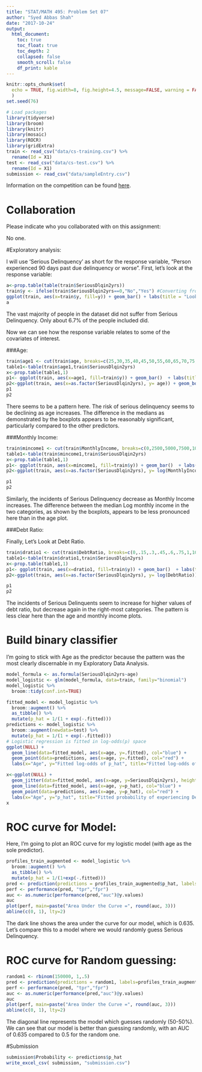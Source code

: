 ```yaml
---
title: "STAT/MATH 495: Problem Set 07"
author: "Syed Abbas Shah"
date: "2017-10-24"
output:
  html_document:
    toc: true
    toc_float: true
    toc_depth: 2
    collapsed: false
    smooth_scroll: false
    df_print: kable
---
```


```r
knitr::opts_chunk$set(
  echo = TRUE, fig.width=8, fig.height=4.5, message=FALSE, warning = FALSE
  )
set.seed(76)

# Load packages
library(tidyverse)
library(broom)
library(knitr)
library(mosaic)
library(ROCR)
library(gridExtra)
train <- read_csv("data/cs-training.csv") %>% 
  rename(Id = X1)
test <- read_csv("data/cs-test.csv") %>% 
  rename(Id = X1)
submission <- read_csv("data/sampleEntry.csv")
```

Information on the competition can be found [here](https://www.kaggle.com/c/GiveMeSomeCredit/data).



# Collaboration

Please indicate who you collaborated with on this assignment: 

No one.

#Exploratory analysis:

I will use 'Serious Delinquency' as short for the response variable, "Person experienced 90 days past due delinquency or worse".
First, let's look at the response variable:

```r
a<-prop.table(table(train$SeriousDlqin2yrs))
train$y <- ifelse(train$SeriousDlqin2yrs==0,"No","Yes") #Converting from 0/1 to yes/no 
ggplot(train, aes(x=train$y, fill=y)) + geom_bar() + labs(title = "Looking at the distribution of our response variable", x = "Serious Delinquency")
a
```

The vast majority of people in the dataset did not suffer from Serious Delinquency. Only about 6.7% of the people included did.

Now we can see how the response variable relates to some of the covariates of interest.

###Age:
```r
train$age1 <- cut(train$age, breaks=c(25,30,35,40,45,50,55,60,65,70,75,80,85,90,100 ))
table1<-table(train$age1,train$SeriousDlqin2yrs)
x<-prop.table(table1,1)
p1<- ggplot(train, aes(x=age1, fill=train$y)) + geom_bar()  + labs(title="Serious Delinquency in different age groups", x= "Age Groups", y="Counts of Delinquency") +  scale_fill_discrete(name="Serious Delinquency")
p2<-ggplot(train, aes(x=as.factor(SeriousDlqin2yrs), y= age)) + geom_boxplot() + labs(title="Age ~ Serious Delinquency", x="Serious Delinquency", y="Age") 
p1
p2
```

There seems to be a pattern here. The risk of serious delinquency seems to be declining as age increases. The difference in the medians as demonstrated by the boxplots appears to be reasonably significant, particularly compared to the other predictors. 


###Monthly Income:
```r
train$mincome1 <- cut(train$MonthlyIncome, breaks=c(0,2500,5000,7500,10000,15000,3100000))
table1<-table(train$mincome1,train$SeriousDlqin2yrs)
x<-prop.table(table1,1)
p1<- ggplot(train, aes(x=mincome1, fill=train$y)) + geom_bar()  + labs(title="Serious Delinquency in different Income Groups", x= "Income Groups", y="Counts of Delinquency") +  scale_fill_discrete(name="Serious Delinquency")
p2<-ggplot(train, aes(x=as.factor(SeriousDlqin2yrs), y= log(MonthlyIncome))) + geom_boxplot() + labs(title="Log Monthly Income ~ Serious Delinquency", x="Serious Delinquency", y="Log Monthly Income")

p1
p2
```

Similarly, the incidents of Serious Delinquency decrease as Monthly Income increases. The difference between the median Log monthly income in the two categories, as shown by the boxplots, appears to be less pronounced here than in the age plot.

###Debt Ratio:

Finally, Let's Look at Debt Ratio.

```r
train$dratio1 <- cut(train$DebtRatio, breaks=c(0,.15,.3,.45,.6,.75,1,100,350000))
table1<-table(train$dratio1,train$SeriousDlqin2yrs)
x<-prop.table(table1,1)
p1<- ggplot(train, aes(x=dratio1, fill=train$y)) + geom_bar()  + labs(title="Serious Delinquency in different Debt Ratio Groups", x= "Debt Ratio Groups", y="Counts of Delinquency") +  scale_fill_discrete(name="Serious Delinquency")
p2<-ggplot(train, aes(x=as.factor(SeriousDlqin2yrs), y= log(DebtRatio))) + geom_boxplot() + labs(title="Log Debt Ratio ~ Serious Delinquency", x="Serious Delinquency", y="Log Debt Ratio")

p1
p2
```

The incidents of Serious Delinquents seem to increase for higher values of debt ratio, but decrease again in the right-most categories. The pattern is less clear here than the age and monthly income plots.


# Build binary classifier

I'm going to stick with Age as the predictor because the pattern was the most clearly discernable in my Exploratory Data Analysis.


```r
model_formula <- as.formula(SeriousDlqin2yrs~age)
model_logistic <- glm(model_formula, data=train, family="binomial")
model_logistic %>% 
  broom::tidy(conf.int=TRUE)
```


```r
fitted_model <- model_logistic %>% 
  broom::augment() %>% 
  as_tibble() %>% 
  mutate(p_hat = 1/(1 + exp(-.fitted)))
predictions <- model_logistic %>% 
  broom::augment(newdata=test) %>% 
  mutate(p_hat = 1/(1 + exp(-.fitted)))
# Logistic regression is fitted in log-odds(p) space
ggplot(NULL) +
  geom_line(data=fitted_model, aes(x=age, y=.fitted), col="blue") +
  geom_point(data=predictions, aes(x=age, y=.fitted), col="red") +
  labs(x="Age", y="Fitted log-odds of p_hat", title="Fitted log-odds of probability of Having Serious Delinquency vs Age")
```



```r
x<-ggplot(NULL) +
  geom_jitter(data=fitted_model, aes(x=age, y=SeriousDlqin2yrs), height=0.1, alpha=0.05) +
  geom_line(data=fitted_model, aes(x=age, y=p_hat), col="blue") +
  geom_point(data=predictions, aes(x=age, y=p_hat), col="red") +
  labs(x="Age", y="p_hat", title="Fitted probability of experiencing Delinquency in 90 days  vs Age")
x 
```




# ROC curve for Model:

Here, I'm going to plot an ROC curve for my logistic model (with age as the sole predictor).

```r
profiles_train_augmented <- model_logistic %>% 
  broom::augment() %>% 
  as_tibble() %>% 
  mutate(p_hat = 1/(1+exp(-.fitted)))
pred <- prediction(predictions = profiles_train_augmented$p_hat, labels = profiles_train_augmented$SeriousDlqin2yrs)
perf <- performance(pred, "tpr","fpr")
auc <- as.numeric(performance(pred,"auc")@y.values)
auc
plot(perf, main=paste("Area Under the Curve =", round(auc, 3)))
abline(c(0, 1), lty=2)
```


The dark line shows the area under the curve for our model, which is 0.635. Let's compare this to a model where we would randomly guess Serious Delinquency.

# ROC curve for Random guessing:

```r
random1 <- rbinom(150000, 1,.5)
pred <- prediction(predictions = random1, labels=profiles_train_augmented$SeriousDlqin2yrs)
perf <- performance(pred, "tpr","fpr")
auc <- as.numeric(performance(pred,"auc")@y.values)
auc
plot(perf, main=paste("Area Under the Curve =", round(auc, 3)))
abline(c(0, 1), lty=2)
```


The diagonal line represents the model which guesses randomly (50-50%). We can see that our model is better than guessing randomly, with an AUC of 0.635 compared to 0.5 for the random one.





#Submission

```r
submission$Probability <- predictions$p_hat
write_excel_csv( submission, "submission.csv")
```

